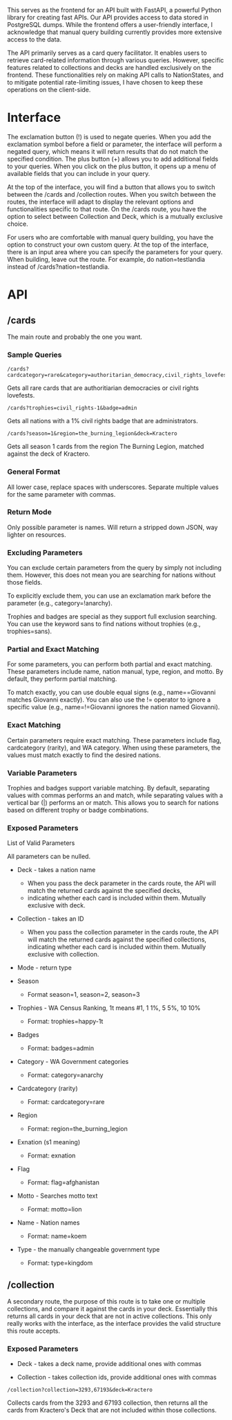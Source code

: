 
This serves as the frontend for an API built with FastAPI, a powerful Python library for creating fast APIs. Our API provides access to data stored in PostgreSQL dumps.
While the frontend offers a user-friendly interface, I acknowledge that manual query building currently provides more extensive access to the data.

The API primarily serves as a card query facilitator. It enables users to retrieve card-related information through
various queries. However, specific features related to collections and decks are handled exclusively on the frontend.
These functionalities rely on making API calls to NationStates, and to mitigate potential rate-limiting issues, I have
chosen to keep these operations on the client-side.


# Interface

The exclamation button (!) is used to negate queries. When you add the exclamation symbol before a field or parameter,
the interface will perform a negated query, which means it will return results that do not match the specified condition.
The plus button (+) allows you to add additional fields to your queries. When you click on the plus button, it opens up
a menu of available fields that you can include in your query.

At the top of the interface, you will find a button that allows you to switch between the /cards and /collection routes.
When you switch between the routes, the interface will adapt to display the relevant options and functionalities specific to that route.
On the /cards route, you have the option to select between Collection and Deck, which is a mutually exclusive choice.

For users who are comfortable with manual query building, you have the option to construct your own custom query. At the top of the interface,
there is an input area where you can specify the parameters for your query. When building, leave out the route. For example, do
nation=testlandia instead of /cards?nation=testlandia.

# API

## /cards

The main route and probably the one you want.

### Sample Queries

```
/cards?cardcategory=rare&category=authoritarian_democracy,civil_rights_lovefest
```
Gets all rare cards that are authoritiarian democracies or civil rights lovefests.

```
/cards?trophies=civil_rights-1&badge=admin
```
Gets all nations with a 1% civil rights badge that are administrators.

```
/cards?season=1&region=the_burning_legion&deck=Kractero
```
Gets all season 1 cards from the region The Burning Legion, matched against the deck of Kractero.

### General Format

All lower case, replace spaces with underscores.
Separate multiple values for the same parameter with commas.

### Return Mode

Only possible parameter is names. Will return a stripped down JSON, way lighter on resources.

### Excluding Parameters

You can exclude certain parameters from the query by simply not including them. However, this does not mean you are searching for nations without those fields.

To explicitly exclude them, you can use an exclamation mark before the parameter (e.g., category=!anarchy).
<p style={{textDecoration: 'line-through',}}>Trophies and badges are special as they support full exclusion searching. You can use the keyword sans to find nations
without trophies (e.g., trophies=sans).</p>

<h3 style={{textDecoration: 'line-through',}}>Partial and Exact Matching</h3>

<p style={{textDecoration: 'line-through',}}>For some parameters, you can perform both partial and exact matching.
These parameters include name, nation manual, type, region, and motto. By default, they perform partial matching.</p>

<p style={{textDecoration: 'line-through',}}>To match exactly, you can use double equal signs (e.g., name==Giovanni matches Giovanni exactly).
You can also use the != operator to ignore a specific value (e.g., name=!=Giovanni ignores the nation named Giovanni).</p>

### Exact Matching

Certain parameters require exact matching. These parameters include flag, cardcategory (rarity), and WA category.
When using these parameters, the values must match exactly to find the desired nations.

<h3 style={{textDecoration: 'line-through',}}>Variable Parameters</h3>

<p style={{textDecoration: 'line-through',}}>Trophies and badges support variable matching. By default, separating values with commas performs an and match,
while separating values with a vertical bar (|) performs an or match. This allows you to search for nations based on different trophy or badge combinations.</p>

### Exposed Parameters

<Link className="font-semibold my-4 flex" href={"/docs/parameters"}>
    <Paperclip />
    List of Valid Parameters
</Link>

All parameters can be nulled.

- Deck - takes a nation name

  - When you pass the deck parameter in the cards route, the API will match the returned cards against the specified decks,
  - indicating whether each card is included within them. Mutually exclusive with deck.

- Collection - takes an ID

  - When you pass the collection parameter in the cards route, the API will match the returned cards against the specified collections,
                        indicating whether each card is included within them. Mutually exclusive with collection.

- Mode - return type
- Season
  - Format season=1, season=2, season=3

- Trophies - WA Census Ranking, 1t means #1, 1 1%, 5 5%, 10 10%
  - Format: trophies=happy-1t

- Badges
  - Format: badges=admin

- Category - WA Government categories
  - Format: category=anarchy

- Cardcategory (rarity)
  - Format: cardcategory=rare

- Region
  - Format: region=the_burning_legion

- Exnation (s1 meaning)
  - Format: exnation

- Flag
  - Format: flag=afghanistan

- Motto - Searches motto text
  - Format: motto=lion

- Name - Nation names
  - Format: name=koem

- Type - the manually changeable government type

  - Format: type=kingdom

## /collection

A secondary route, the purpose of this route is to take one or multiple collections, and compare it against the cards in your deck. Essentially this returns all cards in your deck that are not in active collections. This only really works with the interface, as the interface provides the valid structure this route accepts.

### Exposed Parameters

- Deck - takes a deck name, provide additional ones with commas

- Collection - takes collection ids, provide additional ones with commas

```
/collection?collection=3293,67193&deck=Kractero
```
Collects cards from the 3293 and 67193 collection, then returns all the cards from Kractero's Deck that are not included within those collections.